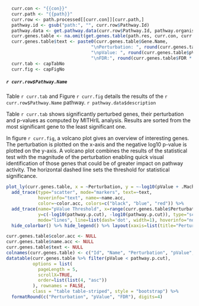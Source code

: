 ```r
  curr.con <- "{{con}}"
  curr.path <- "{{path}}"
  curr.row <- path.processed[[curr.con]][curr.path,]
  pathway.id <- gsub("path:", "", curr.row$Pathway.Id)
  pathway.data <- get.pathway.data(curr.row$Pathway.Id, pathway.organism)
  curr.genes.table <- na.omit(get.genes.table(path.res, curr.con, curr.row$Pathway.Id, pathway.p.cut))
  curr.genes.table$text <- paste0(curr.genes.table$Gene.Name,
                                "\nPerturbation: ", round(curr.genes.table$Perturbation * 10000) / 10000,
                                "\npValue: ", round(curr.genes.table$pValue * 10000) / 10000,
                                "\nFDR:", round(curr.genes.table$FDR * 10000) / 10000)
  curr.tab <- capTabNo
  curr.fig <- capFigNo
```

##### `r curr.row$Pathway.Name`

Table `r curr.tab` and Figure `r curr.fig` details the results of the `r curr.row$Pathway.Name` pathway. `r pathway.data$description`

Table `r curr.tab` shows significantly perturbed genes, their perturbation and p-values as computed by MITHrIL analysis. Results are sorted from the most significant gene to the least significant one. 

In figure `r curr.fig`, a volcano plot gives an overview of interesting genes. The perturbation is plotted on the x-axis and the negative log10 p-value is plotted on the y-axis. A volcano plot combines the results of the statistical test with the magnitude of the perturbation enabling quick visual identification of those genes that could be of greater impact on pathway activity. The horizontal dashed line sets the threshold for statistical significance.

```r
plot_ly(curr.genes.table, x = ~Perturbation, y = ~-log10(pValue + .Machine$double.eps)) %>%
  add_trace(type="scatter", mode="markers", text=~text,
            hoverinfo="text", name=~name.acc,
            color=~color.acc, colors=c("black", "blue", "red")) %>%
  add_trace(name="pValue Threshold", x=range(curr.genes.table$Perturbation),
            y=c(-log10(pathway.p.cut), -log10(pathway.p.cut)), type="scatter",
            mode="lines", line=list(dash='dot', width=1), hoverinfo="none") %>%
  hide_colorbar() %>% hide_legend() %>% layout(xaxis=list(title="Perturbation"), yaxis=list(title="-log10(p)"))
```

```r
curr.genes.table$color.acc <- NULL
curr.genes.table$name.acc <- NULL
curr.genes.table$text <- NULL
colnames(curr.genes.table) <- c("Id", "Name", "Perturbation", "pValue", "FDR")
datatable(curr.genes.table %>% filter(pValue < pathway.p.cut), 
          options = list(
            pageLength = 5, 
            scrollX=TRUE,
            order=list(list(4, "asc"))
          ), rownames = FALSE, 
          class = "table table-striped", style = "bootstrap") %>%
  formatRound(c("Perturbation", "pValue", "FDR"), digits=4)
```
